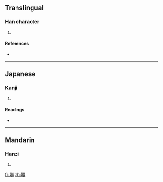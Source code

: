 ==Translingual==

===Han character===
{{Han char|rn=32|rad=土|as=17|sn=20|four=4217<sub>2</sub>|canj=土尸十廿 (GSJT)}}

# {{defn|Han|sort=土17}}

====References====
* {{Han ref|kx=0242.160|dkj=05607|dj=0482.120|hdz=10501.040|uh=58E3|ud=22755|bh=F442|bd=62530}}

----

==Japanese==

===Kanji===
{{ja-kanji|grade=|rs=土17}}

# {{defn|Japanese|sort=土17}}

====Readings====
* {{ja-readings|on=[[りん]] (rin)|kun=[[おか]] (oka)}}

----

==Mandarin==

===Hanzi===
{{cmn-hanzi|pin=[[lín]] ([[lin2]])|wg=lin<sup>2</sup>}}

# {{defn|Mandarin|sort=土17}}

[[fr:壣]]
[[zh:壣]]